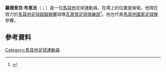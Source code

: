 '''羅德里克·布里法'''（{{lang-mt|Roderick Briffa}}；{{bd|1981年|8月24日|catIdx=Briffa}}）是一位[[馬耳他|馬耳他]]足球運動員。在場上的位置是後衛。他現在效力於[[馬耳他足球超級聯賽|馬耳他足球超級聯賽]]球隊[[瓦萊塔足球俱樂部|瓦萊塔足球俱樂部]]<ref name="Roderick Briffa">{{cite news |title=Roderick Briffa joins Valletta FC |url=http://www.vallettafc.net/news/archive-news/2009/182-roderick-briffa-joins-valletta-fc-.html |publisher=VallettaFC.net |date=2009-01-16 |accessdate=2009-01-16 |archive-date=2011-07-24 |archive-url=https://web.archive.org/web/20110724120659/http://www.vallettafc.net/news/archive-news/2009/182-roderick-briffa-joins-valletta-fc-.html |dead-url=yes }}</ref>。他也代表[[馬耳他國家足球隊|馬耳他國家足球隊]]參賽。

==參考資料==
{{Reflist}}

{{DEFAULTSORT: Briffa, Roderick}}
[[Category:馬耳他足球運動員|Category:馬耳他足球運動員]]